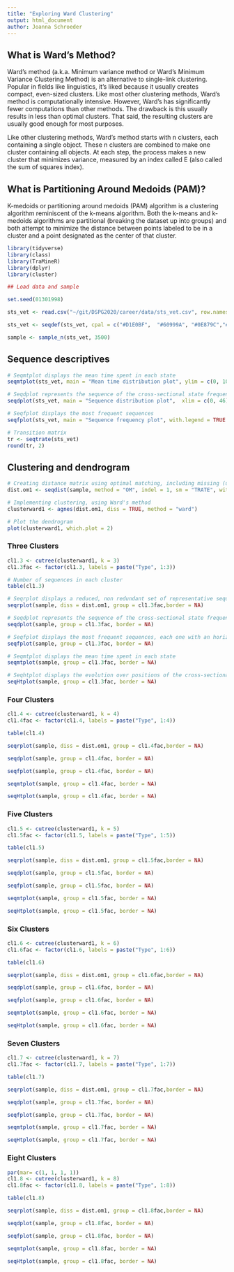 ```yaml
---
title: "Exploring Ward Clustering"
output: html_document
author: Joanna Schroeder
---
```


## What is Ward's Method?
Ward’s method (a.k.a. Minimum variance method or Ward’s Minimum Variance Clustering Method) is an alternative to single-link clustering. Popular in fields like linguistics, it’s liked because it usually creates compact, even-sized clusters. Like most other clustering methods, Ward’s method is computationally intensive. However, Ward’s has significantly fewer computations than other methods. The drawback is this usually results in less than optimal clusters. That said, the resulting clusters are usually good enough for most purposes.

Like other clustering methods, Ward’s method starts with n clusters, each containing a single object. These n clusters are combined to make one cluster containing all objects. At each step, the process makes a new cluster that minimizes variance, measured by an index called E (also called the sum of squares index).

## What is Partitioning Around Medoids (PAM)?
K-medoids or partitioning around medoids (PAM) algorithm is a clustering algorithm reminiscent of the k-means algorithm. Both the k-means and k-medoids algorithms are partitional (breaking the dataset up into groups) and both attempt to minimize the distance between points labeled to be in a cluster and a point designated as the center of that cluster.

```r
library(tidyverse)
library(class)
library(TraMineR)
library(dplyr)
library(cluster)

## Load data and sample

set.seed(01301998)

sts_vet <- read.csv("~/git/DSPG2020/career/data/sts_vet.csv", row.names = 1)

sts_vet <- seqdef(sts_vet, cpal = c("#D1E0BF",  "#60999A", "#0E879C","#2C4F6B", "#232D4B"), missing.color = "gray", with.missing = TRUE)

sample <- sample_n(sts_vet, 3500)
```

## Sequence descriptives
```r
# Seqmtplot displays the mean time spent in each state
seqmtplot(sts_vet, main = "Mean time distribution plot", ylim = c(0, 10), border = NA, with.legend= FALSE)

# Seqdplot represents the sequence of the cross-sectional state frequencies by position
seqdplot(sts_vet, main = "Sequence distribution plot",  xlim = c(0, 46), border = NA, with.legend = "right")

# Seqfplot displays the most frequent sequences
seqfplot(sts_vet, main = "Sequence frequency plot", with.legend = TRUE ,pbarw = TRUE)

# Transition matrix
tr <- seqtrate(sts_vet)
round(tr, 2)
```


## Clustering and dendrogram
```r
# Creating distance matrix using optimal matching, including missing (unemployment) values
dist.om1 <- seqdist(sample, method = "OM", indel = 1, sm = "TRATE", with.missing = TRUE)

# Implementing clustering, using Ward's method
clusterward1 <- agnes(dist.om1, diss = TRUE, method = "ward")

# Plot the dendrogram
plot(clusterward1, which.plot = 2)
```


### Three Clusters
```r
cl1.3 <- cutree(clusterward1, k = 3)
cl1.3fac <- factor(cl1.3, labels = paste("Type", 1:3))

# Number of sequences in each cluster
table(cl1.3)

# Seqrplot displays a reduced, non redundant set of representative sequences extracted from the provided state sequence object and sorted according to a representativeness criterion
seqrplot(sample, diss = dist.om1, group = cl1.3fac,border = NA)

# Seqdplot represents the sequence of the cross-sectional state frequencies by position (time point)
seqdplot(sample, group = cl1.3fac, border = NA)

# Seqfplot displays the most frequent sequences, each one with an horizontal stack bar of its successive states
seqfplot(sample, group = cl1.3fac, border = NA)

# Seqmtplot displays the mean time spent in each state
seqmtplot(sample, group = cl1.3fac, border = NA)

# Seqhtplot displays the evolution over positions of the cross-sectional entropies ( entropy is 0 when all cases are in the same state and is maximal when the same proportion of cases are in each state; the entropy can be seen as a measure of the diversity of states observed at the considered time point)
seqHtplot(sample, group = cl1.3fac, border = NA)
```


### Four Clusters
```r
cl1.4 <- cutree(clusterward1, k = 4)
cl1.4fac <- factor(cl1.4, labels = paste("Type", 1:4))

table(cl1.4)

seqrplot(sample, diss = dist.om1, group = cl1.4fac,border = NA)

seqdplot(sample, group = cl1.4fac, border = NA)

seqfplot(sample, group = cl1.4fac, border = NA)

seqmtplot(sample, group = cl1.4fac, border = NA)

seqHtplot(sample, group = cl1.4fac, border = NA)
```



### Five Clusters
```r
cl1.5 <- cutree(clusterward1, k = 5)
cl1.5fac <- factor(cl1.5, labels = paste("Type", 1:5))

table(cl1.5)

seqrplot(sample, diss = dist.om1, group = cl1.5fac,border = NA)

seqdplot(sample, group = cl1.5fac, border = NA)

seqfplot(sample, group = cl1.5fac, border = NA)

seqmtplot(sample, group = cl1.5fac, border = NA)

seqHtplot(sample, group = cl1.5fac, border = NA)
```

### Six Clusters
```r
cl1.6 <- cutree(clusterward1, k = 6)
cl1.6fac <- factor(cl1.6, labels = paste("Type", 1:6))

table(cl1.6)

seqrplot(sample, diss = dist.om1, group = cl1.6fac,border = NA)

seqdplot(sample, group = cl1.6fac, border = NA)

seqfplot(sample, group = cl1.6fac, border = NA)

seqmtplot(sample, group = cl1.6fac, border = NA)

seqHtplot(sample, group = cl1.6fac, border = NA)
```

### Seven Clusters
```r
cl1.7 <- cutree(clusterward1, k = 7)
cl1.7fac <- factor(cl1.7, labels = paste("Type", 1:7))

table(cl1.7)

seqrplot(sample, diss = dist.om1, group = cl1.7fac,border = NA)

seqdplot(sample, group = cl1.7fac, border = NA)

seqfplot(sample, group = cl1.7fac, border = NA)

seqmtplot(sample, group = cl1.7fac, border = NA)

seqHtplot(sample, group = cl1.7fac, border = NA)
```

### Eight Clusters
```r
par(mar= c(1, 1, 1, 1))
cl1.8 <- cutree(clusterward1, k = 8)
cl1.8fac <- factor(cl1.8, labels = paste("Type", 1:8))

table(cl1.8)

seqrplot(sample, diss = dist.om1, group = cl1.8fac,border = NA)

seqdplot(sample, group = cl1.8fac, border = NA)

seqfplot(sample, group = cl1.8fac, border = NA)

seqmtplot(sample, group = cl1.8fac, border = NA)

seqHtplot(sample, group = cl1.8fac, border = NA)
```